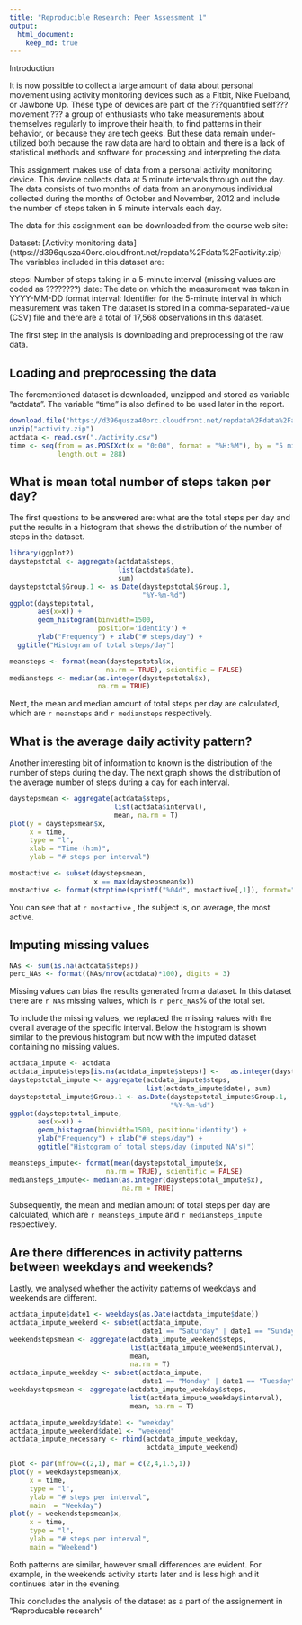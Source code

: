 ```yaml
---
title: "Reproducible Research: Peer Assessment 1"
output: 
  html_document:
    keep_md: true
---
```


Introduction

It is now possible to collect a large amount of data about personal movement using activity monitoring devices such as a Fitbit, Nike Fuelband, or Jawbone Up. These type of devices are part of the ???quantified self??? movement ??? a group of enthusiasts who take measurements about themselves regularly to improve their health, to find patterns in their behavior, or because they are tech geeks. But these data remain under-utilized both because the raw data are hard to obtain and there is a lack of statistical methods and software for processing and interpreting the data.

This assignment makes use of data from a personal activity monitoring device. This device collects data at 5 minute intervals through out the day. The data consists of two months of data from an anonymous individual collected during the months of October and November, 2012 and include the number of steps taken in 5 minute intervals each day.

The data for this assignment can be downloaded from the course web site:

Dataset: [Activity monitoring data] (https://d396qusza40orc.cloudfront.net/repdata%2Fdata%2Factivity.zip)
The variables included in this dataset are:

steps: Number of steps taking in a 5-minute interval (missing values are coded as ????????)
date: The date on which the measurement was taken in YYYY-MM-DD format
interval: Identifier for the 5-minute interval in which measurement was taken
The dataset is stored in a comma-separated-value (CSV) file and there are a total of 17,568 observations in this dataset.

The first step in the analysis is downloading and preprocessing of the raw data.

## Loading and preprocessing the data

The forementioned dataset is downloaded, unzipped and stored as variable "actdata". The variable "time" is also defined to be used later in the report.

```r
download.file("https://d396qusza40orc.cloudfront.net/repdata%2Fdata%2Factivity.zip", destfile="activity.zip")
unzip("activity.zip")
actdata <- read.csv("./activity.csv")
time <- seq(from = as.POSIXct(x = "0:00", format = "%H:%M"), by = "5 mins",
            length.out = 288)
```

## What is mean total number of steps taken per day?

The first questions to be answered are: what are the total steps per day and put the results in a histogram that shows the distribution of the number of steps in the dataset.

```r
library(ggplot2)
daystepstotal <- aggregate(actdata$steps, 
                           list(actdata$date), 
                           sum)
daystepstotal$Group.1 <- as.Date(daystepstotal$Group.1,
                                 "%Y-%m-%d")
ggplot(daystepstotal,
       aes(x=x)) +
       geom_histogram(binwidth=1500,
                      position='identity') +
       ylab("Frequency") + xlab("# steps/day") +
  ggtitle("Histogram of total steps/day")

meansteps <- format(mean(daystepstotal$x,
                        na.rm = TRUE), scientific = FALSE)
mediansteps <- median(as.integer(daystepstotal$x),
                      na.rm = TRUE)

```

Next, the mean and median amount of total steps per day are calculated, which are `r meansteps` and `r mediansteps` respectively.

## What is the average daily activity pattern?

Another interesting bit of information to known is the distribution of the number of steps during the day. The next graph shows the distribution of the average number of steps during a day for each interval.

```r
daystepsmean <- aggregate(actdata$steps,
                          list(actdata$interval),
                          mean, na.rm = T)
plot(y = daystepsmean$x,
     x = time,
     type = "l",
     xlab = "Time (h:m)",
     ylab = "# steps per interval")

mostactive <- subset(daystepsmean,
                     x == max(daystepsmean$x))
mostactive <- format(strptime(sprintf("%04d", mostactive[,1]), format="%H%M"), format = "%H:%M")
```

You can see that at `r mostactive` , the subject is, on average, the most active.

## Imputing missing values

```r
NAs <- sum(is.na(actdata$steps))
perc_NAs <- format((NAs/nrow(actdata)*100), digits = 3)
```

Missing values can bias the results generated from a dataset. In this dataset there are `r NAs` missing values, which is `r perc_NAs`% of the total set.

To include the missing values, we replaced the missing values with the overall average of the specific interval. Below the histogram is shown similar to the previous histogram but now with the imputed dataset containing no missing values.

```r
actdata_impute <- actdata
actdata_impute$steps[is.na(actdata_impute$steps)] <-   as.integer(daystepsmean$x)
daystepstotal_impute <- aggregate(actdata_impute$steps,
                                  list(actdata_impute$date), sum)
daystepstotal_impute$Group.1 <- as.Date(daystepstotal_impute$Group.1,
                                        "%Y-%m-%d")
ggplot(daystepstotal_impute,
       aes(x=x)) +
       geom_histogram(binwidth=1500, position='identity') +
       ylab("Frequency") + xlab("# steps/day") +
       ggtitle("Histogram of total steps/day (imputed NA's)")

meansteps_impute<- format(mean(daystepstotal_impute$x,
                        na.rm = TRUE), scientific = FALSE)
mediansteps_impute<- median(as.integer(daystepstotal_impute$x), 
                            na.rm = TRUE)
```

Subsequently, the mean and median amount of total steps per day are calculated, which are `r meansteps_impute` and `r mediansteps_impute` respectively.

## Are there differences in activity patterns between weekdays and weekends?

Lastly, we analysed whether the activity patterns of weekdays and weekends are different. 

```r
actdata_impute$date1 <- weekdays(as.Date(actdata_impute$date))
actdata_impute_weekend <- subset(actdata_impute,
                                 date1 == "Saturday" | date1 == "Sunday")
weekendstepsmean <- aggregate(actdata_impute_weekend$steps,
                              list(actdata_impute_weekend$interval),
                              mean, 
                              na.rm = T)
actdata_impute_weekday <- subset(actdata_impute, 
                                 date1 == "Monday" | date1 == "Tuesday" |    date1 == "Wednesday" | date1 == "Thursday" | date1 == "Friday")
weekdaystepsmean <- aggregate(actdata_impute_weekday$steps,
                              list(actdata_impute_weekday$interval), 
                              mean, na.rm = T)

actdata_impute_weekday$date1 <- "weekday"
actdata_impute_weekend$date1 <- "weekend"
actdata_impute_necessary <- rbind(actdata_impute_weekday,
                                  actdata_impute_weekend)

plot <- par(mfrow=c(2,1), mar = c(2,4,1.5,1))
plot(y = weekdaystepsmean$x,
     x = time, 
     type = "l",
     ylab = "# steps per interval",
     main  = "Weekday")
plot(y = weekendstepsmean$x,
     x = time,
     type = "l",
     ylab = "# steps per interval",
     main = "Weekend")
```

Both patterns are similar, however small differences are evident. For example, in the weekends activity starts later and is less high and it continues later in the evening.

This concludes the analysis of the dataset as a part of the assignement in "Reproducable research"
